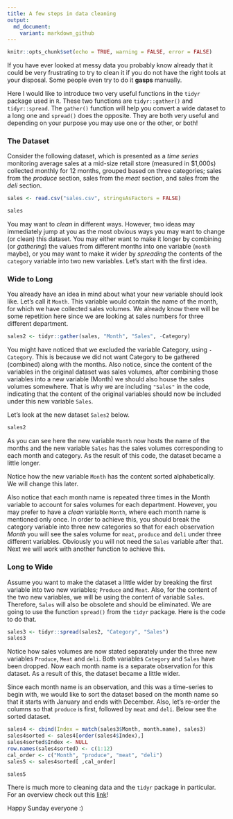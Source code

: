 ---
title: A few steps in data cleaning
output:
  md_document:
    variant: markdown_github
---

```{r setup, include=FALSE}
knitr::opts_chunk$set(echo = TRUE, warning = FALSE, error = FALSE)

```

If you have ever looked at messy data you probably know already that it could be very frustrating to try to clean it if you do not have the right tools at your disposal. Some people even try to do it **gasps** manually. 

Here I would like to introduce two very useful functions in the `tidyr` package used in `R`. These two functions are `tidyr::gather()` and `tidyr::spread`. The `gather()` function will help you convert a wide dataset to a long one and `spread()` does the opposite. They are both very useful and depending on your purpose you may use one or the other, or both!

### The Dataset
Consider the following dataset, which is presented as a _time series_ monitoring average sales at a mid-size retail store (measured in $1,000s) collected monthly for 12 months, grouped based on three categories; sales from the _produce_ section, sales from the _meat_ section, and sales from the _deli_ section.


```{r include= FALSE}
sales <- read.csv("sales.csv", stringsAsFactors = FALSE)
```
```{r echo=FALSE}
sales
```

You may want to _clean_ in different ways. However, two ideas may immediately jump at you as the most obvious ways you may want to change (or clean) this dataset. You may either want to make it longer by combining (or _gathering_) the values from different months into one variable (`month` maybe), or you may want to make it wider by _spreading_ the contents of the `category` variable into two new variables. Let's start with the first idea.

### Wide to Long
You already have an idea in mind about what your new variable should look like. Let's call it `Month`. This variable would contain the name of the month, for which we have collected sales volumes. We already know there will be some repetition here since we are looking at sales numbers for three different department. 

```{r echo=TRUE}
sales2 <- tidyr::gather(sales, "Month", "Sales", -Category)
```
You might have noticed that we excluded the variable Category, using `-Category`. This is because we did not want Category to be gathered (combined) along with the months. Also notice, since the content of the variables in the original dataset was sales volumes, after combining those variables into a new variable (Month) we should also house the sales volumes somewhere. That is why we are including `"Sales"` in the code, indicating that the content of the original variables should now be included under this new variable `Sales`.

Let's look at the new dataset `Sales2` below.
```{r echo=FALSE}
sales2
```

As you can see here the new variable `Month` now hosts the name of the months and the new variable `Sales` has the sales volumes corresponding to each month and category. As the result of this code, the dataset became a little longer.

Notice how the new variable `Month` has the content sorted alphabetically. We will change this later.

Also notice that each month name is repeated three times in the Month variable to account for sales volumes for each department. However, you may prefer to have a _clean_ variable `Month`, where each month name is mentioned only once. In order to achieve this, you should break the category variable into three new categories so that for each observation _Month_ you will see the sales volume for `meat`, `produce` and `deli` under three different variables. Obviously you will not need the `Sales` variable after that. Next we will work with another function to achieve this.  

### Long to Wide
Assume you want to make the dataset a little wider by breaking the first variable into two new variables; `Produce` and `Meat`. Also, for the content of the two new variables, we will be using the content of variable `Sales`. Therefore, `Sales` will also be obsolete and should be eliminated. 
We are going to use the function `spread()` from the `tidyr` package. Here is the code to do that.

```{r echo= TRUE}
sales3 <- tidyr::spread(sales2, "Category", "Sales")
sales3
```

Notice how sales volumes are now stated separately under the three new variables `Produce`, `Meat` and `deli`. Both variables `Category` and `Sales` have been dropped. Now each month name is a separate observation for this dataset. As a result of this, the dataset became a little wider.

Since each month name is an observation, and this was a time-series to begin with, we would like to sort the dataset based on the month name so that it starts with January and ends with December. Also, let's re-order the columns so that `produce` is first, followed by `meat` and `deli`. Below see the sorted dataset.

```{r include = FALSE}
sales4 <- cbind(Index = match(sales3$Month, month.name), sales3)
sales4sorted <- sales4[order(sales4$Index),]
sales4sorted$Index <- NULL
row.names(sales4sorted) <- c(1:12)
cal_order <- c("Month", "produce", "meat", "deli")
sales5 <- sales4sorted[ ,cal_order]
```
```{r echo= FALSE}
sales5
```

There is much more to cleaning data and the `tidyr` package in particular. For an overview check out this [link](https://www.rdocumentation.org/packages/tidyr/versions/0.8.3)!

Happy Sunday everyone :)


